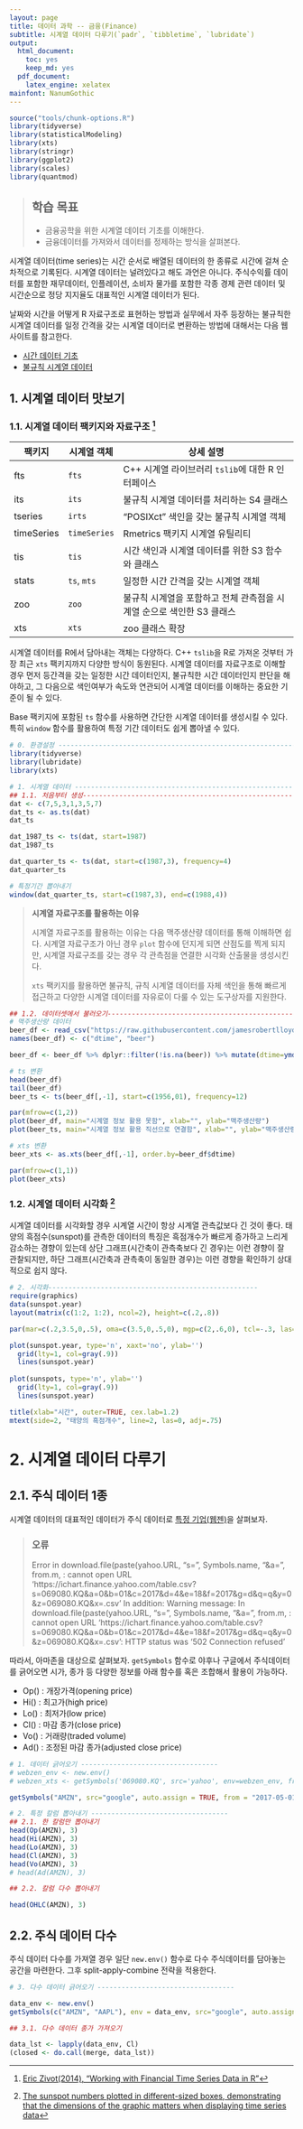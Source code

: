 ```yaml
---
layout: page
title: 데이터 과학 -- 금융(Finance)
subtitle: 시계열 데이터 다루기(`padr`, `tibbletime`, `lubridate`)
output:
  html_document: 
    toc: yes
    keep_md: yes
  pdf_document:
    latex_engine: xelatex
mainfont: NanumGothic
---
```



```r
source("tools/chunk-options.R") 
library(tidyverse)
library(statisticalModeling)
library(xts)
library(stringr)
library(ggplot2)
library(scales)
library(quantmod)
```
> ## 학습 목표 {.objectives}
>
> * 금융공학을 위한 시계열 데이터 기초를 이해한다.
> * 금융데이터를 가져와서 데이터를 정제하는 방식을 살펴본다.


시계열 데이터(time series)는 시간 순서로 배열된 데이터의 한 종류로 시간에 걸쳐
순차적으로 기록된다. 시계열 데이터는 널려있다고 해도 과언은 아니다.
주식수익률 데이터를 포함한 재무데이터, 인플레이션, 소비자 물가를
포함한 각종 경제 관련 데이터 및 시간순으로 정당 지지율도 대표적인 시계열 데이터가 된다.

날짜와 시간을 어떻게 R 자료구조로 표현하는 방법과 실무에서 자주 등장하는 불규칙한 시계열 데이터를 일정 간격을 갖는 시계열 데이터로 변환하는 방법에 대해서는 
다음 웹사이트를 참고한다.

- [시간 데이터 기초](http://statkclee.github.io/data-science/ds-date-basics.html)
- [불규칙 시계열 데이터](http://statkclee.github.io/data-science/ds-irregular-time-series.html)

## 1. 시계열 데이터 맛보기

### 1.1. 시계열 데이터 팩키지와 자료구조 [^eric-zivot-time-series]

[^eric-zivot-time-series]: [Eric Zivot(2014), "Working with Financial Time Series Data in R"](https://faculty.washington.edu/ezivot/econ424/Working%20with%20Time%20Series%20Data%20in%20R.pdf)

| 팩키지     | 시계열 객체 |                 상세 설명                           |
|------------|-------------|-----------------------------------------------------|
| fts        | `fts`       | C++ 시계열 라이브러리 `tslib`에 대한 R 인터페이스   |
| its        | `its`       | 불규칙 시계열 데이터를 처리하는 S4 클래스           |
| tseries    | `irts`      | "POSIXct" 색인을 갖는 불규칙 시계열 객체            |
| timeSeries | `timeSeries`| Rmetrics 팩키지 시계열 유틸리티                     |
| tis        | `tis`       | 시간 색인과 시계열 데이터를 위한 S3 함수와 클래스   |
| stats      | `ts`, `mts` | 일정한 시간 간격을 갖는 시계열 객체                 |
| zoo        | `zoo`       | 불규칙 시계열을 포함하고 전체 관측점을 시계열 순으로 색인한 S3 클래스  |
| xts        | `xts`       | zoo 클래스 확장                                     |


시계열 데이터를 R에서 담아내는 객체는 다양하다. C++ `tslib`을 R로 가져온 것부터 가장 최근 `xts` 팩키지까지 다양한 방식이 동원된다.
시계열 데이터를 자료구조로 이해할 경우 먼저 등간격을 갖는 일정한 시간 데이터인지, 불규칙한 시간 데이터인지 판단을 해야하고,
그 다음으로 색인여부가 속도와 연관되어 시계열 데이터를 이해하는 중요한 기준이 될 수 있다.

Base 팩키지에 포함된 `ts` 함수를 사용하면 간단한 시계열 데이터를 생성시킬 수 있다.
특히 `window` 함수를 활용하여 특정 기간 데이터도 쉽게 뽑아낼 수 있다.

``` r
# 0. 환경설정 --------------------------------------------------------------
library(tidyverse)
library(lubridate)
library(xts)

# 1. 시계열 데이터 --------------------------------------------------------------
## 1.1. 처음부터 생성------------------------------------------------------------
dat <- c(7,5,3,1,3,5,7)
dat_ts <- as.ts(dat)
dat_ts

dat_1987_ts <- ts(dat, start=1987)
dat_1987_ts

dat_quarter_ts <- ts(dat, start=c(1987,3), frequency=4)
dat_quarter_ts

# 특정기간 뽑아내기
window(dat_quarter_ts, start=c(1987,3), end=c(1988,4))
```

> **시계열 자료구조를 활용하는 이유**  
> 
> 시계열 자료구조를 활용하는 이유는 다음 맥주생산량 데이터를 통해 이해하면 쉽다.
> 시계열 자료구조가 아닌 경우 `plot` 함수에 던지게 되면 산점도를 찍게 되지만,
> 시계열 자료구조를 갖는 경우 각 관측점을 연결한 시각화 산출물을 생성시킨다.
> 
> `xts` 팩키지를 활용하면 불규칙, 규칙 시계열 데이터를 자체 색인을 통해 빠르게 접근하고 
> 다양한 시계열 데이터를 자유로이 다룰 수 있는 도구상자를 지원한다.

``` r
## 1.2. 데이터셋에서 불러오기----------------------------------------------------
# 맥주생산량 데이터
beer_df <- read_csv("https://raw.githubusercontent.com/jamesrobertlloyd/gp-structure-search/master/data/raw/TSDL/monthly-beer-production-in-austr.csv") 
names(beer_df) <- c("dtime", "beer")

beer_df <- beer_df %>% dplyr::filter(!is.na(beer)) %>% mutate(dtime=ymd(paste0(dtime,"-01")))

# ts 변환
head(beer_df)
tail(beer_df)
beer_ts <- ts(beer_df[,-1], start=c(1956,01), frequency=12)

par(mfrow=c(1,2))
plot(beer_df, main="시계열 정보 활용 못함", xlab="", ylab="맥주생산량")
plot(beer_ts, main="시계열 정보 활용 직선으로 연결함", xlab="", ylab="맥주생산량")

# xts 변환
beer_xts <- as.xts(beer_df[,-1], order.by=beer_df$dtime)

par(mfrow=c(1,1))
plot(beer_xts)
```

### 1.2. 시계열 데이터 시각화 [^time-series-sunsplot]

[^time-series-sunsplot]: [The sunspot numbers plotted in different-sized boxes, demonstrating that the dimensions of
the graphic matters when displaying time series data](http://www.stat.pitt.edu/stoffer/tsa4/tsaEZ.pdf)

시계열 데이터를 시각화할 경우 시계열 시간이 항상 시계열 관측값보다 긴 것이 좋다.
태양의 흑점수(sunspot)를 관측한 데이터의 특징은 흑점개수가 빠르게 증가하고 느리게 감소하는 경향이 있는데
상단 그래프(시간축이 관측축보다 긴 경우)는 이런 경향이 잘 관찰되지만, 
하단 그래프(시간축과 관측축이 동일한 경우)는 이런 경향을 확인하기 상대적으로 쉽지 않다.

``` r
# 2. 시각화----------------------------------------------------
require(graphics)
data(sunspot.year)
layout(matrix(c(1:2, 1:2), ncol=2), height=c(.2,.8))

par(mar=c(.2,3.5,0,.5), oma=c(3.5,0,.5,0), mgp=c(2,.6,0), tcl=-.3, las=1)

plot(sunspot.year, type='n', xaxt='no', ylab='')
  grid(lty=1, col=gray(.9))
  lines(sunspot.year)
  
plot(sunspots, type='n', ylab='')
  grid(lty=1, col=gray(.9))
  lines(sunspot.year)

title(xlab="시간", outer=TRUE, cex.lab=1.2)
mtext(side=2, "태양의 흑점개수", line=2, las=0, adj=.75)
```

# 2. 시계열 데이터 다루기

## 2.1. 주식 데이터 1종

시계열 데이터의 대표적인 데이터가 주식 데이터로 [특정 기업(웹젠)](http://www.webzen.co.kr/)을 살펴보자.

> ### 오류 
>
> Error in download.file(paste(yahoo.URL, "s=", Symbols.name, "&a=", from.m,  : 
>   cannot open URL 'https://ichart.finance.yahoo.com/table.csv?s=069080.KQ&a=0&b=01&c=2017&d=4&e=18&f=2017&g=d&q=q&y=0&z=069080.KQ&x=.csv'
> In addition: Warning message:
> In download.file(paste(yahoo.URL, "s=", Symbols.name, "&a=", from.m,  :
>   cannot open URL 'https://ichart.finance.yahoo.com/table.csv?s=069080.KQ&a=0&b=01&c=2017&d=4&e=18&f=2017&g=d&q=q&y=0&z=069080.KQ&x=.csv': HTTP status was '502 Connection refused'

따라서, 아마존을 대상으로 살펴보자.
`getSymbols` 함수로 야후나 구글에서 주식데이터를 긁어오면 시가, 종가 등 다양한 정보를 아래 함수를 혹은 조합해서 활용이 가능하다.

- Op() : 개장가격(opening price)
- Hi() : 최고가(high price)
- Lo() : 최저가(low price)
- Cl() : 마감 종가(close price)
- Vo() : 거래량(traded volume)
- Ad() : 조정된 마감 종가(adjusted close price)


``` r
# 1. 데이터 긁어오기 ----------------------------------
# webzen_env <- new.env()
# webzen_xts <- getSymbols('069080.KQ', src='yahoo', env=webzen_env, from = "2017-01-01", auto.assign = F)

getSymbols("AMZN", src="google", auto.assign = TRUE, from = "2017-05-01")

# 2. 특정 칼럼 뽑아내기 ----------------------------------
## 2.1. 한 칼럼만 뽑아내기
head(Op(AMZN), 3)
head(Hi(AMZN), 3)
head(Lo(AMZN), 3)
head(Cl(AMZN), 3)
head(Vo(AMZN), 3)
# head(Ad(AMZN), 3)

## 2.2. 칼럼 다수 뽑아내기

head(OHLC(AMZN), 3)
```

## 2.2. 주식 데이터 다수

주식 데이터 다수를 가져열 경우 일단 `new.env()` 함수로 다수 주식데이터를 담아놓는 공간을 마련한다.
그후 split-apply-combine 전략을 적용한다.

``` r
# 3. 다수 데이터 긁어오기 ----------------------------------

data_env <- new.env()
getSymbols(c("AMZN", "AAPL"), env = data_env, src="google", auto.assign = TRUE, from = "2017-05-01")

## 3.1. 다수 데이터 종가 가져오기

data_lst <- lapply(data_env, Cl)
(closed <- do.call(merge, data_lst))
```
